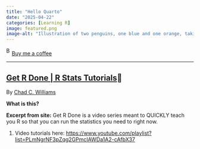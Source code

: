 ```yaml
---
title: "Hello Quarto"
date: "2025-04-22"
categories: [Learning R]
image: featured.png
image-alt: "Illustration of two penguins, one blue and one orange, taking a selfie with a selfie stick. The moon in the background looks like the Quarto logo."
---
```



<link href="https://fonts.googleapis.com/css?family=Cookie" rel="stylesheet"><a class="bmc-button" target="_blank" href="https://www.buymeacoffee.com/JoscelinRocha">![Buy me a coffee](https://cdn.buymeacoffee.com/buttons/bmc-new-btn-logo.svg){alt="Buy me a coffee" width="15" height="21"}Buy me a coffee</a>

------------------------------------------------------------------------


## [Get R Done \| R Stats Tutorials](https://www.youtube.com/playlist?list=PLmNgrNF3pZqg2GPmcIAWDa1A2-cAfbX37)🌱

By [Chad C. Williams](https://www.youtube.com/playlist?list=PLmNgrNF3pZqg2GPmcIAWDa1A2-cAfbX37)

**What is this?**

**Excerpt from site:** Get R Done is a video series meant to QUICKLY teach you R so that you can run the statistics you need to right now.

1.  Video tutorials here: <https://www.youtube.com/playlist?list=PLmNgrNF3pZqg2GPmcIAWDa1A2-cAfbX37>